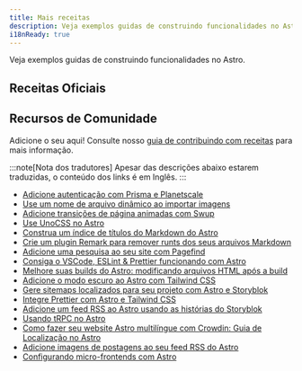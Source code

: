 ```yaml
---
title: Mais receitas
description: Veja exemplos guidas de construindo funcionalidades no Astro.
i18nReady: true
---
```



Veja exemplos guidas de construindo funcionalidades no Astro.


## Receitas Oficiais

<RecipesNav />

## Recursos de Comunidade

Adicione o seu aqui! Consulte nosso [guia de contribuindo com receitas](https://github.com/withastro/docs/blob/main/contributor-guides/submitting-a-recipe.md) para mais informação.

:::note[Nota dos tradutores]
Apesar das descrições abaixo estarem traduzidas, o conteúdo dos links é em Inglês.
:::

- [Adicione autenticação com Prisma e Planetscale](https://www.thomasledoux.be/blog/authentication-astro-prisma-planetscale)
- [Use um nome de arquivo dinâmico ao importar imagens](https://vaihe.com/blog/astro/astro-dynamic-image-prop/)
- [Adicione transições de página animadas com Swup](https://navillus.dev/blog/astro-plus-swup)
- [Use UnoCSS no Astro](https://www.elian.codes/blog/23-02-11-implementing-unocss-in-astro/)
- [Construa um índice de títulos do Markdown do Astro](https://kld.dev/building-table-of-contents/)
- [Crie um plugin Remark para remover runts dos seus arquivos Markdown](https://eatmon.co/blog/remove-runts-markdown/)
- [Adicione uma pesquisa ao seu site com Pagefind](https://blog.otterlord.dev/post/astro-search/)
- [Consiga o VSCode, ESLint & Prettier funcionando com Astro](https://patheticgeek.dev/blog/astro-prettier-eslint-vscode)
- [Melhore suas builds do Astro: modificando arquivos HTML após a build](https://straffesites.com/en/blog/optimize-astro-html-post-build)
- [Adicione o modo escuro ao Astro com Tailwind CSS](https://www.kevinzunigacuellar.com/blog/dark-mode-in-astro/)
- [Gere sitemaps localizados para seu projeto com Astro e Storyblok](https://straffesites.com/en/blog/localized-sitemap-astro-storyblok)
- [Integre Prettier com Astro e Tailwind CSS](https://straffesites.com/en/blog/integrate-prettier-astro-tailwindcss)
- [Adicione um feed RSS ao Astro usando as histórias do Storyblok](https://straffesites.com/en/blog/rss-feed-astro-storyblok)
- [Usando tRPC no Astro](https://www.thomasledoux.be/blog/using-trpc-astro-islands-react)
- [Como fazer seu website Astro multilíngue com Crowdin: Guia de Localização no Astro](https://crowdin.com/blog/2023/06/21/astro-localization-and-i18n)
- [Adicione imagens de postagens ao seu feed RSS do Astro](https://webreaper.dev/posts/astro-rss-feed-blog-post-images/)
- [Configurando micro-frontends com Astro](https://medium.com/@sergio.a.soria/setting-up-micro-frontends-with-astro-and-ecma-script-modules-137340d2c520)
